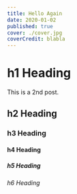 ```yaml
---
title: Hello Again
date: 2020-01-02
published: true
cover: ./cover.jpg
coverCredit: blabla
---
```


# h1 Heading

This is a 2nd post.

## h2 Heading

### h3 Heading

#### h4 Heading

##### h5 Heading

###### h6 Heading

